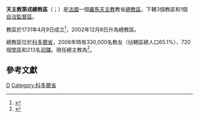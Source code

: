 {{Refimprove|time=2020-07-02T10:32:09+00:00}}
{{Infobox Roman Catholic diocese
|Roman Catholic Diocese of = 天主教第戎總教區
|Latin name of diocese =Archidioecesis Divionensis
|border = catholic
|image = [[File:Cathédrale_St_Bénigne_-_Dijon.jpg|250px]]
|caption = 第戎主教座堂
|location = [[法國|法國]]
|territory =科多爾省
|population = 330,000
|rite = [[羅馬禮|羅馬禮]]
|patron = 
|province = 第戎
|established = 1731年
|cathedral = [[第戎主教座堂|第戎主教座堂]]
|co-cathedral =
|leadership = 總主教
|website =[https://www.diocese-dijon.com/ 總教區官方網頁]
|pope = {{incumbent pope}}
|metropolitan = {{link-fr|羅蘭·明納拉特|Roland Minnerath}}
|coadjutor archbishop =
|auxiliary = 
|emeritus = 
|map = [[File:Archidiocèse_de_Dijon.svg|250px]]
|map_caption = 總教區管轄圖
}}

'''天主教第戎總教區'''（{{lang-la|Archidioecesis Divionensis}}；{{lang-fr|Archidiocèse de Dijon}}）是[[法國|法國]]一個[[羅馬天主教|羅馬天主教]]教省[[總教區|總教區]]，下轄3個教區和1個[[自治監督區|自治監督區]]。

教區於1731年4月9日成立<ref>{{Cite web |url=http://www.catholique-dijon.cef.fr/index.php?page=histoire |title=Histoire du diocèse |access-date=2014-04-07 |archive-url=https://web.archive.org/web/20140408224912/http://www.catholique-dijon.cef.fr/index.php?page=histoire |archive-date=2014-04-08 |dead-url=yes }}</ref>，2002年12月8日升為總教區。

總教區位於[[科多爾省|科多爾省]]，2006年時有330,000名教友（佔轄區總人口65.1%）、720個[[堂區|堂區]]和213名[[司鐸|司鐸]]。現任總主教為{{link-fr|羅蘭·明納拉特|Roland Minnerath}}<ref>{{cite press release |title=RINUNCE E NOMINE, 13.02.2004 |url=https://press.vatican.va/content/salastampa/it/bollettino/pubblico/2004/02/13/0075/00247.html |publisher=Sala Stampa della Santa Sede |accessdate=2020-07-02 |archiveurl=https://web.archive.org/web/20200702102700/https://press.vatican.va/content/salastampa/it/bollettino/pubblico/2004/02/13/0075/00247.html |archivedate=2020-07-02 |language=it |date=2004-02-13 |dead-url=no }}</ref>。

==參考文獻==
{{reflist}}

{{法國天主教教區}}
{{Authority control}}
[[Category:法國天主教教區|D]]
[[Category:科多爾省|Category:科多爾省]]